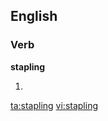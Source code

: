 
==English==

===Verb===
'''stapling'''

# {{present participle of|[[staple]]}}

[[ta:stapling]]
[[vi:stapling]]